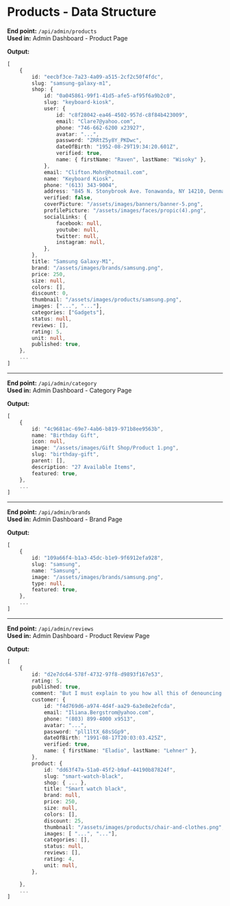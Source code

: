 # Products - Data Structure

**End point:** `/api/admin/products`  
**Used in:** Admin Dashboard - Product Page

**Output:**

```ts
[
    {
        id: "eecbf3ce-7a23-4a09-a515-2cf2c50f4fdc",
        slug: "samsung-galaxy-m1",
        shop: {
            id: "0a045861-99f1-41d5-afe5-af95f6a9b2c0",
            slug: "keyboard-kiosk",
            user: {
                id: "c8f28042-ea46-4502-957d-c8f84b423009",
                email: "Clare7@yahoo.com",
                phone: "746-662-6200 x23927",
                avatar: "...",
                password: "ZRRtZ5y8Y_PKDwc",
                dateOfBirth: "1952-08-29T19:34:20.601Z",
                verified: true,
                name: { firstName: "Raven", lastName: "Wisoky" },
            },
            email: "Clifton.Mohr@hotmail.com",
            name: "Keyboard Kiosk",
            phone: "(613) 343-9004",
            address: "845 N. Stonybrook Ave. Tonawanda, NY 14210, Denmark",
            verified: false,
            coverPicture: "/assets/images/banners/banner-5.png",
            profilePicture: "/assets/images/faces/propic(4).png",
            socialLinks: {
                facebook: null,
                youtube: null,
                twitter: null,
                instagram: null,
            },
        },
        title: "Samsung Galaxy-M1",
        brand: "/assets/images/brands/samsung.png",
        price: 250,
        size: null,
        colors: [],
        discount: 0,
        thumbnail: "/assets/images/products/samsung.png",
        images: ["...", "..."],
        categories: ["Gadgets"],
        status: null,
        reviews: [],
        rating: 5,
        unit: null,
        published: true,
    },
    ...
]
```

---

**End point:** `/api/admin/category`  
**Used in:** Admin Dashboard - Category Page

**Output:**

```ts
[
    {
        id: "4c9681ac-69e7-4ab6-b819-971b8ee9563b",
        name: "Birthday Gift",
        icon: null,
        image: "/assets/images/Gift Shop/Product 1.png",
        slug: "birthday-gift",
        parent: [],
        description: "27 Available Items",
        featured: true,
    },
    ...
]
```

---

**End point:** `/api/admin/brands`  
**Used in:** Admin Dashboard - Brand Page

**Output:**

```ts
[
    {
        id: "109a66f4-b1a3-45dc-b1e9-9f6912efa928",
        slug: "samsung",
        name: "Samsung",
        image: "/assets/images/brands/samsung.png",
        type: null,
        featured: true,
    },
    ...
]
```

---

**End point:** `/api/admin/reviews`  
**Used in:** Admin Dashboard - Product Review Page

**Output:**

```ts
[
    {
        id: "d2e7dc64-578f-4732-97f8-d9893f167e53",
        rating: 5,
        published: true,
        comment: "But I must explain to you how all this of denouncing pleasure.",
        customer: {
            id: "f4d769d6-a974-4d4f-aa29-6a3e8e2efcda",
            email: "Iliana.Bergstrom@yahoo.com",
            phone: "(803) 899-4000 x9513",
            avatar: "...",
            password: "pll1ltX_68sSGp9",
            dateOfBirth: "1991-08-17T20:03:03.425Z",
            verified: true,
            name: { firstName: "Eladio", lastName: "Lehner" },
        },
        product: {
            id: "dd63f47a-51a0-45f2-b9af-44190b87824f",
            slug: "smart-watch-black",
            shop: { ... },
            title: "Smart watch black",
            brand: null,
            price: 250,
            size: null,
            colors: [],
            discount: 25,
            thumbnail: "/assets/images/products/chair-and-clothes.png",
            images: [ "...", "..."],
            categories: [],
            status: null,
            reviews: [],
            rating: 4,
            unit: null,
        },

    },
    ...
]
```
